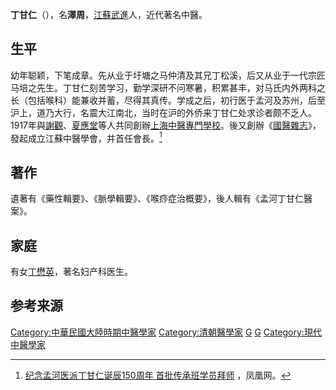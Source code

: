 '''丁甘仁'''（{{bd|1866年|2月8日|1926年|8月6日|catIdx=D丁}}），名'''澤周'''，[[江蘇|江蘇]][[武進|武進]]人，近代著名中醫。

==生平==
幼年聪颖，下笔成章。先从业于圩塘之马仲清及其兄丁松溪，后又从业于一代宗匠马培之先生。丁甘仁刻苦学习，勤学深研不问寒暑，积累甚丰，对马氏内外两科之长（包括喉科）能兼收并蓄，尽得其真传。学成之后，初行医于孟河及苏州，后至沪上，道乃大行，名震大江南北，当时在沪的外侨来丁甘仁处求诊者颇不乏人。1917年與[[謝觀|謝觀]]、[[夏應堂|夏應堂]]等人共同創辦[[上海中醫專門學校|上海中醫專門學校]]。後又創辦《[[國醫雜志|國醫雜志]]》，發起成立江蘇中醫學會，并首任會長。<ref>[http://js.ifeng.com/humanity/detail_2015_10/27/4488524_0.shtml 纪念孟河医派丁甘仁诞辰150周年 首批传承班学员拜师] {{Wayback|url=http://js.ifeng.com/humanity/detail_2015_10/27/4488524_0.shtml |date=20190218163109 }}，凤凰网。</ref>

==著作==
遺著有《藥性輯要》、《脈學輯要》、《喉痧症治概要》，後人輯有《孟河丁甘仁醫案》。

==家庭==
有女[[丁懋英|丁懋英]]，著名妇产科医生。

==参考来源==
{{reflist}}

{{DEFAULTSORT:Ding丁}}
[[Category:中華民國大陸時期中醫學家|Category:中華民國大陸時期中醫學家]]
[[Category:清朝醫學家|Category:清朝醫學家]]
[[Category:毗陵丁氏|G]]
[[Category:丁姓|G]]
[[Category:現代中醫學家|Category:現代中醫學家]]
